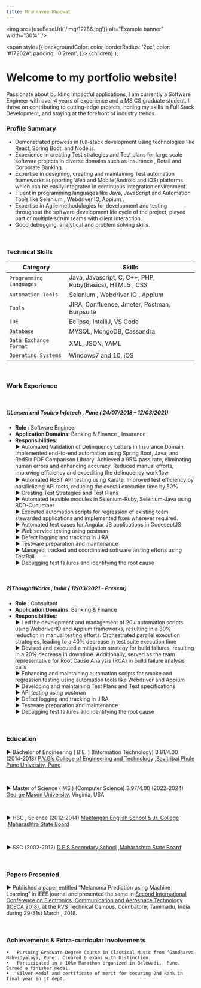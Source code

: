 ```yaml
---
title: Mrunmayee Bhagwat
---
```



<img src={useBaseUrl('/img/12786.jpg')} alt="Example banner"
  width="30%"
/>


  <span
    style={{
      backgroundColor: color,
      borderRadius: '2px',
      color: '#17202A',
      padding: '0.2rem',
    }}>
    {children}
  </span>
);


# Welcome to my portfolio website!

Passionate about building impactful applications, I am currently a Software Engineer with over 4 years of experience and a MS CS graduate student. I thrive on contributing to cutting-edge projects, honing my skills in Full Stack Development, and staying at the forefront of industry trends.
<br/>

### <Highlight color="#039dfc">Profile Summary</Highlight>

- Demonstrated prowess in full-stack development using technologies like React, Spring Boot, and Node.js.
- Experience in creating Test strategies and Test plans for large scale software projects in diverse domains such as Insurance , Retail and Corporate Banking.
- Expertise in designing, creating and maintaining Test automation frameworks supporting Web and Mobile(Android and iOS) platforms which can be easily integrated in continuous integration environment.
- Fluent in programming languages like Java, JavaScript and Automation Tools like Selenium , Webdriver IO, Appium .
- Expertise in Agile methodologies for development and testing throughout the software development life cycle of the project, played part of multiple scrum teams with client interaction.
- Good debugging, analytical and problem solving skills.

<br/>

### <Highlight color="#039dfc">Technical Skills</Highlight>


| Category | Skills |
| ---- | ---- |
| `Programming Languages` | Java, Javascript, C, C++, PHP, Ruby(Basics), HTML5 , CSS |
| `Automation Tools` | Selenium , Webdriver IO , Appium |
| `Tools` | JIRA, Confluence, Jmeter, Postman, Burpsuite |
| `IDE` | Eclipse, IntelliJ, VS Code |
| `Database` | MYSQL, MongoDB, Cassandra |
| `Data Exchange Format` | XML, JSON, YAML |
| `Operating Systems` | Windows7 and 10, iOS |

<br/>

### <Highlight color="#039dfc">Work Experience</Highlight>

<br/>

##### <Highlight color="#039dfc">1)Larsen and Toubro Infotech , Pune   ( 24/07/2018 – 12/03/2021)</Highlight>
- **Role** : Software Engineer
- **Application Domains**: Banking & Finance , Insurance
- **Responsibilities**: <br/>
► Automated Validation of Delinquency Letters in Insurance Domain. Implemented end-to-end automation using Spring Boot, Java, and RedSix PDF Comparison Library. Achieved a 95% pass rate, eliminating human errors and enhancing accuracy. Reduced manual efforts, improving eﬀiciency and expediting the delinquency workflow <br/>
► Automated REST API testing using Karate. Improved test eﬀiciency by parallelizing API tests, reducing the overall execution time by 50% <br/>
► Creating Test Strategies and Test Plans <br/>
► Automated feasible modules in Selenium-Ruby, Selenium-Java using BDD-Cucumber <br/>
► Executed automation scripts for regression of existing team stewarded applications and implemented fixes wherever required.  <br/>
► Automated test cases for Angular JS applications in CodeceptJS  <br/>
► Web service testing using postman  <br/>
► Defect logging and tracking in JIRA  <br/>
► Testware preparation and maintenance  <br/>
► Managed, tracked and coordinated software testing efforts using TestRail  <br/>
► Debugging test failures and identifying the root cause  <br/>

<br/>

##### <Highlight color="#039dfc">2)ThoughtWorks , India   ( 12/03/2021 – Present)</Highlight>
- **Role** : Consultant
- **Application Domains**: Banking & Finance
- **Responsibilities**: <br/>
► Led the development and management of 20+ automation scripts using WebdriverIO and Appium frameworks, resulting in a 30% reduction in manual testing efforts. Orchestrated parallel execution strategies, leading to a 40% decrease in test suite execution time <br/>
► Devised and executed a mitigation strategy for build failures, resulting in a 20% decrease in downtime. Additionally, served as the team representative for Root Cause Analysis (RCA) in build failure analysis calls <br/>
► Enhancing and maintaining automation scripts for smoke and regression testing using automation tools like Webdriver and Appium  <br/>
► Developing and maintaining Test Plans and Test specifications  <br/>
► API  testing using postman  <br/>
► Defect logging and tracking in JIRA  <br/>
► Testware preparation and maintenance  <br/>
► Debugging test failures and identifying the root cause <br/>

<br/>

### <Highlight color="#039dfc"> Education </Highlight>
► Bachelor of Engineering ( B.E. ) (Information Technology)  3.81/4.00 (2014-2018)
[P.V.G’s College of Engineering and Technology][college] ,[Savitribai Phule Pune University, Pune][university]

<br/>

► Master of Science ( MS ) (Computer Science)  3.97/4.00 (2022-2024)
[George Mason University][gmu], Virginia, USA

<br/>

► HSC , Science (2012-2014)
[Muktangan English School & Jr. College][jouniorcollege] ,[Maharashtra State Board][msbshse]

<br/>

► SSC (2002-2012)
[D.E.S Secondary School][school] ,[Maharashtra State Board][msbshse]

<br/>

### <Highlight color="#039dfc"> Papers Presented </Highlight>
► Published a paper entitled “Melanoma Prediction using Machine Learning” in IEEE journal and presented the same in [Second International Conference on Electronics, Communication and Aerospace Technology (ICECA 2018)][IEEE], at the RVS Technical Campus, Coimbatore, Tamilnadu, India during 29-31st March , 2018.

<br/>

### <Highlight color="#039dfc"> Achievements & Extra-curricular Involvements </Highlight>
	•	Pursuing Graduate Degree Course in Classical Music from ‘Gandharva Mahvidyalaya, Pune’. Cleared 6 exams with Distinction.
	•	Participated in a 10km Marathon organized in Balewadi,  Pune. Earned a finisher medal.
	•	Silver Medal and certificate of merit for securing 2nd Rank in final year in IT dept.


[project]: /projects
[blog]: /blog/
[org]: https://www.thoughtworks.com/
[college]: https://www.pvgcoet.ac.in/
[gmu]: https://www.gmu.edu/
[university]: http://www.unipune.ac.in/
[IEEE]: http://toc.proceedings.com/41134webtoc.pdf
[Music]: https://abgmvm.org/
[jouniorcollege]: http://www.muktanganenglishschool-jrcollege.in/
[msbshse]: https://www.mahahsscboard.in/
[school]:https://www.despune.org/courses/des-secondary-school/
